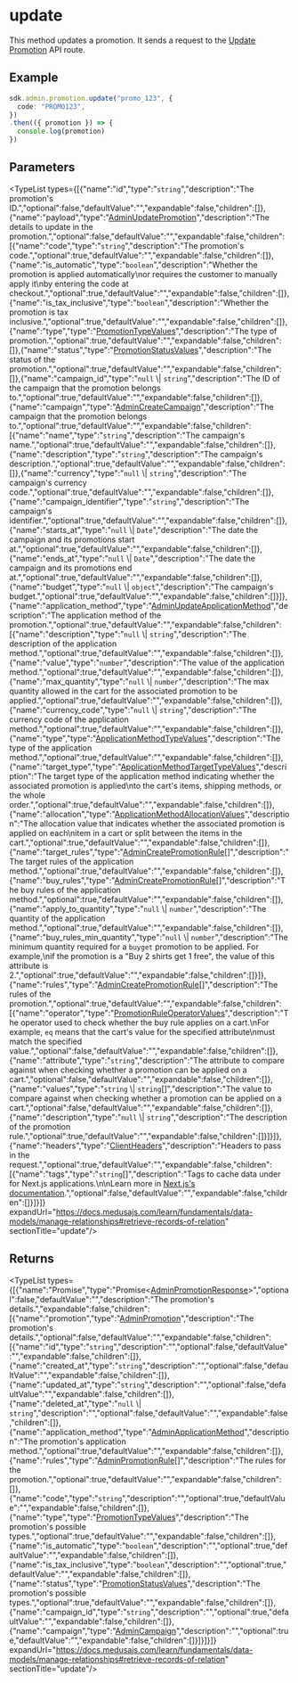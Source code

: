
# update

This method updates a promotion. It sends a request to the 
[Update Promotion](https://docs.medusajs.com/api/admin#promotions\_postpromotionsid)
API route.

## Example

```ts
sdk.admin.promotion.update("promo_123", {
  code: "PROMO123",
})
.then(({ promotion }) => {
  console.log(promotion)
})
```

## Parameters

<TypeList types={[{"name":"id","type":"`string`","description":"The promotion's ID.","optional":false,"defaultValue":"","expandable":false,"children":[]},{"name":"payload","type":"[AdminUpdatePromotion](../../../../../types/HttpTypes/interfaces/types.HttpTypes.AdminUpdatePromotion/page.mdx)","description":"The details to update in the promotion.","optional":false,"defaultValue":"","expandable":false,"children":[{"name":"code","type":"`string`","description":"The promotion's code.","optional":true,"defaultValue":"","expandable":false,"children":[]},{"name":"is_automatic","type":"`boolean`","description":"Whether the promotion is applied automatically\nor requires the customer to manually apply it\nby entering the code at checkout.","optional":true,"defaultValue":"","expandable":false,"children":[]},{"name":"is_tax_inclusive","type":"`boolean`","description":"Whether the promotion is tax inclusive.","optional":true,"defaultValue":"","expandable":false,"children":[]},{"name":"type","type":"[PromotionTypeValues](../../../../../promotion/types/promotion.PromotionTypeValues/page.mdx)","description":"The type of promotion.","optional":true,"defaultValue":"","expandable":false,"children":[]},{"name":"status","type":"[PromotionStatusValues](../../../../../promotion/types/promotion.PromotionStatusValues/page.mdx)","description":"The status of the promotion.","optional":true,"defaultValue":"","expandable":false,"children":[]},{"name":"campaign_id","type":"`null` \\| `string`","description":"The ID of the campaign that the promotion belongs to.","optional":true,"defaultValue":"","expandable":false,"children":[]},{"name":"campaign","type":"[AdminCreateCampaign](../../../../../types/HttpTypes/interfaces/types.HttpTypes.AdminCreateCampaign/page.mdx)","description":"The campaign that the promotion belongs to.","optional":true,"defaultValue":"","expandable":false,"children":[{"name":"name","type":"`string`","description":"The campaign's name.","optional":true,"defaultValue":"","expandable":false,"children":[]},{"name":"description","type":"`string`","description":"The campaign's description.","optional":true,"defaultValue":"","expandable":false,"children":[]},{"name":"currency","type":"`null` \\| `string`","description":"The campaign's currency code.","optional":true,"defaultValue":"","expandable":false,"children":[]},{"name":"campaign_identifier","type":"`string`","description":"The campaign's identifier.","optional":true,"defaultValue":"","expandable":false,"children":[]},{"name":"starts_at","type":"`null` \\| `Date`","description":"The date the campaign and its promotions start at.","optional":true,"defaultValue":"","expandable":false,"children":[]},{"name":"ends_at","type":"`null` \\| `Date`","description":"The date the campaign and its promotions end at.","optional":true,"defaultValue":"","expandable":false,"children":[]},{"name":"budget","type":"`null` \\| `object`","description":"The campaign's budget.","optional":true,"defaultValue":"","expandable":false,"children":[]}]},{"name":"application_method","type":"[AdminUpdateApplicationMethod](../../../../../types/HttpTypes/interfaces/types.HttpTypes.AdminUpdateApplicationMethod/page.mdx)","description":"The application method of the promotion.","optional":true,"defaultValue":"","expandable":false,"children":[{"name":"description","type":"`null` \\| `string`","description":"The description of the application method.","optional":true,"defaultValue":"","expandable":false,"children":[]},{"name":"value","type":"`number`","description":"The value of the application method.","optional":true,"defaultValue":"","expandable":false,"children":[]},{"name":"max_quantity","type":"`null` \\| `number`","description":"The max quantity allowed in the cart for the associated promotion to be applied.","optional":true,"defaultValue":"","expandable":false,"children":[]},{"name":"currency_code","type":"`null` \\| `string`","description":"The currency code of the application method.","optional":true,"defaultValue":"","expandable":false,"children":[]},{"name":"type","type":"[ApplicationMethodTypeValues](../../../../../promotion/types/promotion.ApplicationMethodTypeValues/page.mdx)","description":"The type of the application method.","optional":true,"defaultValue":"","expandable":false,"children":[]},{"name":"target_type","type":"[ApplicationMethodTargetTypeValues](../../../../../promotion/types/promotion.ApplicationMethodTargetTypeValues/page.mdx)","description":"The target type of the application method indicating whether the associated promotion is applied\nto the cart's items, shipping methods, or the whole order.","optional":true,"defaultValue":"","expandable":false,"children":[]},{"name":"allocation","type":"[ApplicationMethodAllocationValues](../../../../../promotion/types/promotion.ApplicationMethodAllocationValues/page.mdx)","description":"The allocation value that indicates whether the associated promotion is applied on each\nitem in a cart or split between the items in the cart.","optional":true,"defaultValue":"","expandable":false,"children":[]},{"name":"target_rules","type":"[AdminCreatePromotionRule](../../../../../types/HttpTypes/interfaces/types.HttpTypes.AdminCreatePromotionRule/page.mdx)[]","description":"The target rules of the application method.","optional":true,"defaultValue":"","expandable":false,"children":[]},{"name":"buy_rules","type":"[AdminCreatePromotionRule](../../../../../types/HttpTypes/interfaces/types.HttpTypes.AdminCreatePromotionRule/page.mdx)[]","description":"The buy rules of the application method.","optional":true,"defaultValue":"","expandable":false,"children":[]},{"name":"apply_to_quantity","type":"`null` \\| `number`","description":"The quantity of the application method.","optional":true,"defaultValue":"","expandable":false,"children":[]},{"name":"buy_rules_min_quantity","type":"`null` \\| `number`","description":"The minimum quantity required for a `buyget` promotion to be applied. For example,\nif the promotion is a \"Buy 2 shirts get 1 free\", the value of this attribute is 2.","optional":true,"defaultValue":"","expandable":false,"children":[]}]},{"name":"rules","type":"[AdminCreatePromotionRule](../../../../../types/HttpTypes/interfaces/types.HttpTypes.AdminCreatePromotionRule/page.mdx)[]","description":"The rules of the promotion.","optional":true,"defaultValue":"","expandable":false,"children":[{"name":"operator","type":"[PromotionRuleOperatorValues](../../../../../promotion/types/promotion.PromotionRuleOperatorValues/page.mdx)","description":"The operator used to check whether the buy rule applies on a cart.\nFor example, `eq` means that the cart's value for the specified attribute\nmust match the specified value.","optional":false,"defaultValue":"","expandable":false,"children":[]},{"name":"attribute","type":"`string`","description":"The attribute to compare against when checking whether a promotion can be applied on a cart.","optional":false,"defaultValue":"","expandable":false,"children":[]},{"name":"values","type":"`string` \\| `string`[]","description":"The value to compare against when checking whether a promotion can be applied on a cart.","optional":false,"defaultValue":"","expandable":false,"children":[]},{"name":"description","type":"`null` \\| `string`","description":"The description of the promotion rule.","optional":true,"defaultValue":"","expandable":false,"children":[]}]}]},{"name":"headers","type":"[ClientHeaders](../../../types/js_sdk.admin.ClientHeaders/page.mdx)","description":"Headers to pass in the request.","optional":true,"defaultValue":"","expandable":false,"children":[{"name":"tags","type":"`string`[]","description":"Tags to cache data under for Next.js applications.\n\nLearn more in [Next.js's documentation](https://nextjs.org/docs/app/building-your-application/caching#fetch-optionsnexttags-and-revalidatetag).","optional":false,"defaultValue":"","expandable":false,"children":[]}]}]} expandUrl="https://docs.medusajs.com/learn/fundamentals/data-models/manage-relationships#retrieve-records-of-relation" sectionTitle="update"/>

## Returns

<TypeList types={[{"name":"Promise","type":"Promise&#60;[AdminPromotionResponse](../../../../../types/HttpTypes/interfaces/types.HttpTypes.AdminPromotionResponse/page.mdx)&#62;","optional":false,"defaultValue":"","description":"The promotion's details.","expandable":false,"children":[{"name":"promotion","type":"[AdminPromotion](../../../../../types/HttpTypes/interfaces/types.HttpTypes.AdminPromotion/page.mdx)","description":"The promotion's details.","optional":false,"defaultValue":"","expandable":false,"children":[{"name":"id","type":"`string`","description":"","optional":false,"defaultValue":"","expandable":false,"children":[]},{"name":"created_at","type":"`string`","description":"","optional":false,"defaultValue":"","expandable":false,"children":[]},{"name":"updated_at","type":"`string`","description":"","optional":false,"defaultValue":"","expandable":false,"children":[]},{"name":"deleted_at","type":"`null` \\| `string`","description":"","optional":false,"defaultValue":"","expandable":false,"children":[]},{"name":"application_method","type":"[AdminApplicationMethod](../../../../../types/HttpTypes/interfaces/types.HttpTypes.AdminApplicationMethod/page.mdx)","description":"The promotion's application method.","optional":true,"defaultValue":"","expandable":false,"children":[]},{"name":"rules","type":"[AdminPromotionRule](../../../../../types/HttpTypes/interfaces/types.HttpTypes.AdminPromotionRule/page.mdx)[]","description":"The rules for the promotion.","optional":true,"defaultValue":"","expandable":false,"children":[]},{"name":"code","type":"`string`","description":"","optional":true,"defaultValue":"","expandable":false,"children":[]},{"name":"type","type":"[PromotionTypeValues](../../../../../promotion/types/promotion.PromotionTypeValues/page.mdx)","description":"The promotion's possible types.","optional":true,"defaultValue":"","expandable":false,"children":[]},{"name":"is_automatic","type":"`boolean`","description":"","optional":true,"defaultValue":"","expandable":false,"children":[]},{"name":"is_tax_inclusive","type":"`boolean`","description":"","optional":true,"defaultValue":"","expandable":false,"children":[]},{"name":"status","type":"[PromotionStatusValues](../../../../../promotion/types/promotion.PromotionStatusValues/page.mdx)","description":"The promotion's possible types.","optional":true,"defaultValue":"","expandable":false,"children":[]},{"name":"campaign_id","type":"`string`","description":"","optional":true,"defaultValue":"","expandable":false,"children":[]},{"name":"campaign","type":"[AdminCampaign](../../../../../types/HttpTypes/interfaces/types.HttpTypes.AdminCampaign/page.mdx)","description":"","optional":true,"defaultValue":"","expandable":false,"children":[]}]}]}]} expandUrl="https://docs.medusajs.com/learn/fundamentals/data-models/manage-relationships#retrieve-records-of-relation" sectionTitle="update"/>
